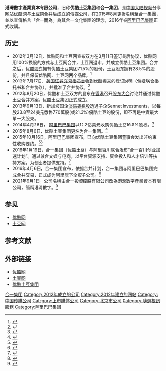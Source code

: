 {{noteTA
|1=土豆
|2=zh-tw:影片;zh-cn:视频;
|3=zh-tw:網路;zh-hk:網絡;zh-cn:网络;
}}
{{Infobox company
| name                = 港灣數字
| name_en             = HARBOUR DIGITAL
| other_text          = 港灣數字產業資本有限公司
| logo                = [[File:YOKU_logo.jpg|200px]]
| caption             = 
| type                = [[子公司|子公司]]
| traded_as           =  
| foundation          = {{Start date|2012|03|12}} 
| defunct             = <!-- {{End date|YYYY|MM|DD}} -->
| location            = {{CHN}}[[北京市|北京市]]
| key_people          =
;优酷土豆：
姚键（[[首席技术官|首席技术官]]）<br>
朱向阳（首席内容官）<br>
于洲（高级副总裁）<br>
朱辉龙（高级副总裁）
;优酷
魏明（优酷总裁）
;土豆
杨伟东（土豆网总裁）
| industry            = 网络视频
| parent = [[阿里巴巴集团|阿里巴巴集团]]
| products            = [[优酷网|优酷网]]、[[土豆网|土豆网]]
| homepage            =  {{URL|http://c.youku.com/aboutcn/youtu}} 
}}
'''港灣數字產業資本有限公司'''，旧称'''优酷土豆集团'''和'''合一集团'''，是[[中国大陆|中国大陆]][[视频|视频]]分享网站[[优酷网|优酷网]]与[[土豆网|土豆网]]合并后成立的傳媒公司，在2015年8月更換名稱至合一集團，並以宣傳格言「合一而為」為其合一文化集團的理念，2016年被[[阿里巴巴集團|阿里巴巴集團]]正式收購。

== 历史 ==
* 2012年3月12日，优酷网和土豆网宣布双方在3月11日签订最后协议，优酷网用100%换股的方式与土豆网合并，土豆网退市，并成立优酷土豆集团。合并之后，优酷[[股东|股东]]拥有优酷土豆集团71.5%的股份，土豆股东拥有28.5%的股份，并且保留优酷网、土豆网两个品牌。<ref>{{cite news|title=优酷土豆宣布合并 土豆将退市|url=http://tech.163.com/12/0312/17/7SDMVRG1000915BF.html|newspaper=网易科技|language=zh-cn|accessdate=2013-06-03|archive-date=2013-04-12|archive-url=https://web.archive.org/web/20130412000426/http://tech.163.com/12/0312/17/7SDMVRG1000915BF.html|dead-url=no}}</ref> 
* 2012年7月17日，[[美国证券交易委员会|美国证券交易委员会]]收到优酷提交的{{link-en|Form F-4|Form F-4}}登记说明（包括联合委托书和合并协议），并批准了合并协议。<ref>{{cite web|title=优酷土豆合并高票通过 中国互联网新格局开启|url=http://c.youku.com/aboutcn/youtudetail/_aid85172_515|publisher=优酷|language=zh-cn|access-date=2013-06-03|archive-url=https://web.archive.org/web/20140714203352/http://c.youku.com/aboutcn/youtudetail/_aid85172_515|archive-date=2014-07-14|dead-url=yes}}</ref> 
* 2012年8月20日，优酷和土豆双方的股东在[[香港|香港]]召开[[股东大会|股东大会]]讨论并通过优酷土豆合并方案，优酷土豆集团正式成立。
* 2013年9月13日，新加坡国企[[淡馬錫控股|淡馬錫控股]]透過子企Sennet Investments，以每股23.8至24美元悉售770萬股(或21.3%)優酷土豆的股份，即不再是中資最大單一大股東。
* 2014年4月28日， [[阿里巴巴集团|阿里巴巴集团]]以12.2亿美元收购优酷土豆16.5%股权。<ref>{{Cite web |url=http://pcedu.pconline.com.cn/469/4692518.html |title=阿里巴巴收购优酷土豆16.5%股权 |accessdate=2014-05-10 |archive-date=2014-05-13 |archive-url=https://web.archive.org/web/20140513011455/http://pcedu.pconline.com.cn/469/4692518.html |dead-url=no }}</ref>
* 2015年8月6日，优酷土豆集团更名为合一集团。<ref>{{Cite web |url=http://stock.sohu.com/20150807/n418349595.shtml |title=优酷土豆更名合一集团 打造娱乐文化创业平台 |accessdate=2015-08-07 |archive-date=2016-04-24 |archive-url=https://web.archive.org/web/20160424142616/http://stock.sohu.com/20150807/n418349595.shtml |dead-url=yes }}</ref>
* 2015年10月16日，阿里巴巴集团宣布，已向优酷土豆集团董事会发出非约束性收购要约。<ref>{{Cite web |url=http://www.cnwnews.com/html/biz/cn_qyyj/ppzl/201510/25-760335.html |title=阿里欲增加视频入口 45亿美元收编优酷土豆 |access-date=2015-10-26 |archive-url=https://web.archive.org/web/20151106074342/http://cnwnews.com/html/biz/cn_qyyj/ppzl/201510/25-760335.html |archive-date=2015-11-06 |dead-url=yes }}</ref><ref>{{Cite web |url=http://news.163.com/15/1026/11/B6ROGUJB00014AED.html |title=优酷土豆投身阿里 网站盈利困局未解(图) |accessdate=2015-10-26 |archive-date=2016-04-25 |archive-url=https://web.archive.org/web/20160425165514/http://news.163.com/15/1026/11/B6ROGUJB00014AED.html |dead-url=no }}</ref>
* 2016年1月19日，合一集团（优酷土豆）与阿里百川联合发布“合一百川创业加速计划”。通过融合文娱与电商，以平台资源支持、资金投入和人才培训等扶持方案，为创业者提供支持。<ref>{{Cite web |url=http://tech.qq.com/a/20160119/044320.htm |title=合一集团与阿里百川联合发布创业加速计划 |accessdate=2016-01-19 |archive-date=2016-01-26 |archive-url=https://web.archive.org/web/20160126180739/http://tech.qq.com/a/20160119/044320.htm |dead-url=no }}</ref>
* 2016年4月6日，合一集团宣布，依据合并计划，合一集团与阿里巴巴集团完成合并交易，正式成为阿里旗下全资子公司。<ref>{{Cite web |url=http://news.zol.com.cn/577/5779407.html |title=合一阿里完成合并，合一在阿里系扮演什么角色？ |accessdate=2016-06-09 |archive-date=2016-08-05 |archive-url=https://web.archive.org/web/20160805022047/http://news.zol.com.cn/577/5779407.html |dead-url=no }}</ref>
*2021年9月1日，公司名稱由合一投資控股有限公司改為港灣數字產業資本有限公司，簡稱港灣數字。<ref>{{cite news |title=合一投資(00913)9月1日起簡稱改為「港灣數字」 |url=https://www.01icon.hk/article/402304/%E5%90%88%E4%B8%80%E6%8A%95%E8%B3%87-00913-9%E6%9C%881%E6%97%A5%E8%B5%B7%E7%B0%A1%E7%A8%B1%E6%94%B9%E7%82%BA-%E6%B8%AF%E7%81%A3%E6%95%B8%E5%AD%97 |work=[[香港01|香港01]] |date=2021-08-26 |archiveurl=https://web.archive.org/web/20220110091419/https://www.01icon.hk/article/402304/%E5%90%88%E4%B8%80%E6%8A%95%E8%B3%87-00913-9%E6%9C%881%E6%97%A5%E8%B5%B7%E7%B0%A1%E7%A8%B1%E6%94%B9%E7%82%BA-%E6%B8%AF%E7%81%A3%E6%95%B8%E5%AD%97 |archivedate=2022-01-10 |accessdate=2021-10-07 |dead-url=yes }}</ref>

== 参见 ==
* [[优酷网|优酷网]]
* [[土豆网|土豆网]]

== 参考文献 ==
{{reflist|2}}

== 外部链接 ==
* [http://youku.com 优酷网]{{Wayback|url=http://youku.com/ |date=20201003153021 }}
* [http://tudou.com 土豆网]{{Wayback|url=http://tudou.com/ |date=20200927161620 }}
* [https://web.archive.org/web/20130608132459/http://c.youku.com/aboutcn/youtu 优酷土豆集团]

{{阿里巴巴集团}}

[[Category:合一集团|]]
[[Category:2012年成立的公司|Category:2012年成立的公司]]
[[Category:2012年建立的网站|Category:2012年建立的网站]]
[[Category:中国传媒公司|Category:中国传媒公司]]
[[Category:上市媒体公司|Category:上市媒体公司]]
[[Category:北京市公司|Category:北京市公司]]
[[Category:隨選視訊服務|Category:隨選視訊服務]]
[[Category:阿里巴巴集团|Category:阿里巴巴集团]]